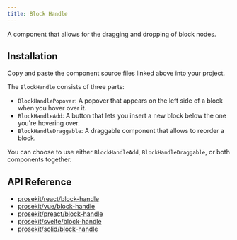 ```yaml
---
title: Block Handle
---
```



A component that allows for the dragging and dropping of block nodes.

<Demo story="block-handle" />

## Installation

Copy and paste the component source files linked above into your project.

The `BlockHandle` consists of three parts:

- `BlockHandlePopover`: A popover that appears on the left side of a block when you hover over it.
- `BlockHandleAdd`: A button that lets you insert a new block below the one you're hovering over.
- `BlockHandleDraggable`: A draggable component that allows to reorder a block.

You can choose to use either `BlockHandleAdd`, `BlockHandleDraggable`, or both components together.

## API Reference

- [prosekit/react/block-handle](/references/react/block-handle)
- [prosekit/vue/block-handle](/references/vue/block-handle)
- [prosekit/preact/block-handle](/references/preact/block-handle)
- [prosekit/svelte/block-handle](/references/svelte/block-handle)
- [prosekit/solid/block-handle](/references/solid/block-handle)
